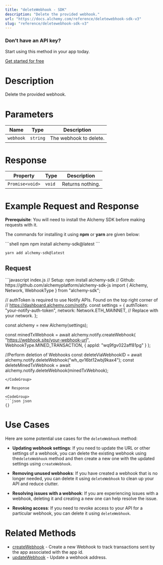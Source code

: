 ```yaml
---
title: "deleteWebhook - SDK"
description: "Delete the provided webhook."
url: "https://docs.alchemy.com/reference/deletewebhook-sdk-v3"
slug: "reference/deletewebhook-sdk-v3"
---
```



### Don’t have an API key?

Start using this method in your app today.

[Get started for free](https://dashboard.alchemy.com/signup/?a=estimateGas)

# Description

Delete the provided webhook.

# Parameters

| Name      | Type     | Description            |
| --------- | -------- | ---------------------- |
| `webhook` | `string` | The webhook to delete. |

# Response

| Property        | Type   | Description      |
| --------------- | ------ | ---------------- |
| `Promise<void>` | `void` | Returns nothing. |

# Example Request and Response

**Prerequisite**: You will need to install the Alchemy SDK before making requests with it.

The commands for installing it using **npm** or **yarn** are given below:

<CodeGroup>
  ```shell npm
  npm install alchemy-sdk@latest
  ```

  ```shell yarn
  yarn add alchemy-sdk@latest
  ```
</CodeGroup>

## Request

<CodeGroup>
  ```javascript index.js
  // Setup: npm install alchemy-sdk
  // Github: https://github.com/alchemyplatform/alchemy-sdk-js
  import { Alchemy, Network, WebhookType } from "alchemy-sdk";

  // authToken is required to use Notify APIs. Found on the top right corner of
  // https://dashboard.alchemy.com/notify.
  const settings = {
    authToken: "your-notify-auth-token",
    network: Network.ETH_MAINNET, // Replace with your network.
  };

  const alchemy = new Alchemy(settings);

  const minedTxWebhook = await alchemy.notify.createWebhook(
    "https://webhook.site/your-webhook-url",
    WebhookType.MINED_TRANSACTION,
    { appId: "wq9fgv022aff81pg" }
  );

  //Perform deletion of Webhooks
  const deleteViaWebhookID = await alchemy.notify.deleteWebhook("wh_qv16bt12wbj9kax4");
  const deleteMinedTxWebhook = await alchemy.notify.deleteWebhook(minedTxWebhook);
  ```
</CodeGroup>

## Response

<CodeGroup>
  ```json json
  {}
  ```
</CodeGroup>

# Use Cases

Here are some potential use cases for the `deleteWebhook` method:

* **Updating webhook settings**: If you need to update the URL or other settings of a webhook, you can delete the existing webhook using the`deleteWebhook` method and then create a new one with the updated settings using `createWebhook`.

* **Removing unused webhooks**: If you have created a webhook that is no longer needed, you can delete it using `deleteWebhook` to clean up your API and reduce clutter.

* **Resolving issues with a webhook**: If you are experiencing issues with a webhook, deleting it and creating a new one can help resolve the issue.

* **Revoking access**: If you need to revoke access to your API for a particular webhook, you can delete it using `deleteWebhook`.

# Related Methods

* [createWebhook](/reference/createwebhook-sdk) - Create a new Webhook to track transactions sent by the app associated with the app id.
* [updateWebhook](/reference/updatewebhook-sdk) - Update a webhook address.
